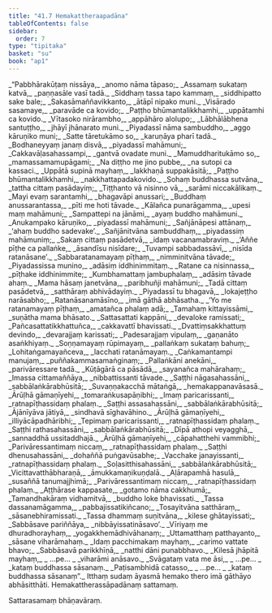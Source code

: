 ```yaml
---
title: "41.7 Hemakattheraapadāna"
tableOfContents: false
sidebar:
  order: 7
type: "tipitaka"
basket: "su"
book: "ap1"
---
```



<DynamicBreadcrumb />

<Division number="183" book="ap1" bookNo="20" page="412">

<Paragraph number="5041" type="verses" book="ap1">
_“Pabbhārakūṭaṃ nissāya,_  
_anomo nāma tāpaso;_  
_Assamaṃ sukataṃ katvā,_  
_paṇṇasāle vasī tadā._  

</Paragraph>

</Division>
<Division number="184" book="ap1" bookNo="20" page="412">

<Paragraph number="5042" type="verses" book="ap1">
_Siddhaṃ tassa tapo kammaṃ,_  
_siddhipatto sake bale;_  
_Sakasāmaññavikkanto,_  
_ātāpī nipako muni._  

</Paragraph>

</Division>
<Division number="185" book="ap1" bookNo="20" page="412">

<Paragraph number="5043" type="verses" book="ap1">
_Visārado sasamaye,_  
_paravāde ca kovido;_  
_Paṭṭho bhūmantalikkhamhi,_  
_uppātamhi ca kovido._  

</Paragraph>

</Division>
<Division number="186" book="ap1" bookNo="20" page="412">

<Paragraph number="5044" type="verses" book="ap1">
_Vītasoko nirārambho,_  
_appāhāro alolupo;_  
_Lābhālābhena santuṭṭho,_  
_jhāyī jhānarato muni._  

</Paragraph>

</Division>
<Division number="187" book="ap1" bookNo="20" page="412">

<Paragraph number="5045" type="verses" book="ap1">
_Piyadassī nāma sambuddho,_  
_aggo kāruṇiko muni;_  
_Satte tāretukāmo so,_  
_karuṇāya pharī tadā._  

</Paragraph>

</Division>
<Division number="188" book="ap1" bookNo="20" page="412">

<Paragraph number="5046" type="verses" book="ap1">
_Bodhaneyyaṃ janaṃ disvā,_  
_piyadassī mahāmuni;_  
_Cakkavāḷasahassampi,_  
_gantvā ovadate muni._  

</Paragraph>

</Division>
<Division number="189" book="ap1" bookNo="20" page="412">

<Paragraph number="5047" type="verses" book="ap1">
_Mamuddharitukāmo so,_  
_mamassamamupāgami;_  
_Na diṭṭho me jino pubbe,_  
_na sutopi ca kassaci._  

</Paragraph>

</Division>
<Division number="190" book="ap1" bookNo="20" page="412">

<Paragraph number="5048" type="verses" book="ap1">
_Uppātā supinā mayhaṃ,_  
_lakkhaṇā suppakāsitā;_  
_Paṭṭho bhūmantalikkhamhi,_  
_nakkhattapadakovido._  

</Paragraph>

</Division>
<Division number="191" book="ap1" bookNo="20" page="412">

<Paragraph number="5049" type="verses" book="ap1">
_Sohaṃ buddhassa sutvāna,_  
_tattha cittaṃ pasādayiṃ;_  
_Tiṭṭhanto vā nisinno vā,_  
_sarāmi niccakālikaṃ._  

</Paragraph>

</Division>
<Division number="192" book="ap1" bookNo="20" page="412">

<Paragraph number="5050" type="verses" book="ap1">
_Mayi evaṃ sarantamhi,_  
_bhagavāpi anussari;_  
_Buddhaṃ anussarantassa,_  
_pīti me hoti tāvade._  

</Paragraph>

</Division>
<Division number="193" book="ap1" bookNo="20" page="413">

<Paragraph number="5051" type="verses" book="ap1">
_Kālañca punarāgamma,_  
_upesi maṃ mahāmuni;_  
_Sampattepi na jānāmi,_  
_ayaṃ buddho mahāmuni._  

</Paragraph>

</Division>
<Division number="194" book="ap1" bookNo="20" page="413">

<Paragraph number="5052" type="verses" book="ap1">
_Anukampako kāruṇiko,_  
_piyadassī mahāmuni;_  
_Sañjānāpesi attānaṃ,_  
_‘ahaṃ buddho sadevake’._  

</Paragraph>

</Division>
<Division number="195" book="ap1" bookNo="20" page="413">

<Paragraph number="5053" type="verses" book="ap1">
_Sañjānitvāna sambuddhaṃ,_  
_piyadassiṃ mahāmuniṃ;_  
_Sakaṃ cittaṃ pasādetvā,_  
_idaṃ vacanamabraviṃ._  

</Paragraph>

</Division>
<Division number="196" book="ap1" bookNo="20" page="413">

<Paragraph number="5054" type="verses" book="ap1">
_‘Aññe pīṭhe ca pallaṅke,_  
_āsandīsu nisīdare;_  
_Tuvampi sabbadassāvī,_  
_nisīda ratanāsane’._  

</Paragraph>

</Division>
<Division number="197" book="ap1" bookNo="20" page="413">

<Paragraph number="5055" type="verses" book="ap1">
_Sabbaratanamayaṃ pīṭhaṃ,_  
_nimminitvāna tāvade;_  
_Piyadassissa munino,_  
_adāsiṃ iddhinimmitaṃ._  

</Paragraph>

</Division>
<Division number="198" book="ap1" bookNo="20" page="413">

<Paragraph number="5056" type="verses" book="ap1">
_Ratane ca nisinnassa,_  
_pīṭhake iddhinimmite;_  
_Kumbhamattaṃ jambuphalaṃ,_  
_adāsiṃ tāvade ahaṃ._  

</Paragraph>

</Division>
<Division number="199" book="ap1" bookNo="20" page="413">

<Paragraph number="5057" type="verses" book="ap1">
_Mama hāsaṃ janetvāna,_  
_paribhuñji mahāmuni;_  
_Tadā cittaṃ pasādetvā,_  
_satthāraṃ abhivādayiṃ._  

</Paragraph>

</Division>
<Division number="200" book="ap1" bookNo="20" page="413">

<Paragraph number="5058" type="verses" book="ap1">
_Piyadassī tu bhagavā,_  
_lokajeṭṭho narāsabho;_  
_Ratanāsanamāsīno,_  
_imā gāthā abhāsatha._  

</Paragraph>

</Division>
<Division number="201" book="ap1" bookNo="20" page="413">

<Paragraph number="5059" type="verses" book="ap1">
_‘Yo me ratanamayaṃ pīṭhaṃ,_  
_amatañca phalaṃ adā;_  
_Tamahaṃ kittayissāmi,_  
_suṇātha mama bhāsato._  

</Paragraph>

</Division>
<Division number="202" book="ap1" bookNo="20" page="413">

<Paragraph number="5060" type="verses" book="ap1">
_Sattasattati kappāni,_  
_devaloke ramissati;_  
_Pañcasattatikkhattuñca,_  
_cakkavattī bhavissati._  

</Paragraph>

</Division>
<Division number="203" book="ap1" bookNo="20" page="413">

<Paragraph number="5061" type="verses" book="ap1">
_Dvattiṃsakkhattuṃ devindo,_  
_devarajjaṃ karissati;_  
_Padesarajjaṃ vipulaṃ,_  
_gaṇanāto asaṅkhiyaṃ._  

</Paragraph>

</Division>
<Division number="204" book="ap1" bookNo="20" page="413">

<Paragraph number="5062" type="verses" book="ap1">
_Soṇṇamayaṃ rūpimayaṃ,_  
_pallaṅkaṃ sukataṃ bahuṃ;_  
_Lohitaṅgamayañceva,_  
_lacchati ratanāmayaṃ._  

</Paragraph>

</Division>
<Division number="205" book="ap1" bookNo="20" page="413">

<Paragraph number="5063" type="verses" book="ap1">
_Caṅkamantampi manujaṃ,_  
_puññakammasamaṅginaṃ;_  
_Pallaṅkāni anekāni,_  
_parivāressare tadā._  

</Paragraph>

</Division>
<Division number="206" book="ap1" bookNo="20" page="414">

<Paragraph number="5064" type="verses" book="ap1">
_Kūṭāgārā ca pāsādā,_  
_sayanañca mahārahaṃ;_  
_Imassa cittamaññāya,_  
_nibbattissanti tāvade._  

</Paragraph>

</Division>
<Division number="207" book="ap1" bookNo="20" page="414">

<Paragraph number="5065" type="verses" book="ap1">
_Saṭṭhi nāgasahassāni,_  
_sabbālaṅkārabhūsitā;_  
_Suvaṇṇakacchā mātaṅgā,_  
_hemakappanavāsasā._  

</Paragraph>

</Division>
<Division number="208" book="ap1" bookNo="20" page="414">

<Paragraph number="5066" type="verses" book="ap1">
_Ārūḷhā gāmaṇīyehi,_  
_tomaraṅkusapāṇibhi;_  
_Imaṃ paricarissanti,_  
_ratnapīṭhassidaṃ phalaṃ._  

</Paragraph>

</Division>
<Division number="209" book="ap1" bookNo="20" page="414">

<Paragraph number="5067" type="verses" book="ap1">
_Saṭṭhi assasahassāni,_  
_sabbālaṅkārabhūsitā;_  
_Ājānīyāva jātiyā,_  
_sindhavā sīghavāhino._  

</Paragraph>

</Division>
<Division number="210" book="ap1" bookNo="20" page="414">

<Paragraph number="5068" type="verses" book="ap1">
_Ārūḷhā gāmaṇīyehi,_  
_illiyācāpadhāribhi;_  
_Tepimaṃ paricarissanti,_  
_ratnapīṭhassidaṃ phalaṃ._  

</Paragraph>

</Division>
<Division number="211" book="ap1" bookNo="20" page="414">

<Paragraph number="5069" type="verses" book="ap1">
_Saṭṭhi rathasahassāni,_  
_sabbālaṅkārabhūsitā;_  
_Dīpā athopi veyagghā,_  
_sannaddhā ussitaddhajā._  

</Paragraph>

</Division>
<Division number="212" book="ap1" bookNo="20" page="414">

<Paragraph number="5070" type="verses" book="ap1">
_Ārūḷhā gāmaṇīyehi,_  
_cāpahatthehi vammibhi;_  
_Parivāressantimaṃ niccaṃ,_  
_ratnapīṭhassidaṃ phalaṃ._  

</Paragraph>

</Division>
<Division number="213" book="ap1" bookNo="20" page="414">

<Paragraph number="5071" type="verses" book="ap1">
_Saṭṭhi dhenusahassāni,_  
_dohaññā puṅgavūsabhe;_  
_Vacchake janayissanti,_  
_ratnapīṭhassidaṃ phalaṃ._  

</Paragraph>

</Division>
<Division number="214" book="ap1" bookNo="20" page="414">

<Paragraph number="5072" type="verses" book="ap1">
_Soḷasitthisahassāni,_  
_sabbālaṅkārabhūsitā;_  
_Vicittavatthābharaṇā,_  
_āmukkamaṇikuṇḍalā._  

</Paragraph>

</Division>
<Division number="215" book="ap1" bookNo="20" page="414">

<Paragraph number="5073" type="verses" book="ap1">
_Aḷārapamhā hasulā,_  
_susaññā tanumajjhimā;_  
_Parivāressantimaṃ niccaṃ,_  
_ratnapīṭhassidaṃ phalaṃ._  

</Paragraph>

</Division>
<Division number="216" book="ap1" bookNo="20" page="414">

<Paragraph number="5074" type="verses" book="ap1">
_Aṭṭhārase kappasate,_  
_gotamo nāma cakkhumā;_  
_Tamandhakāraṃ vidhamitvā,_  
_buddho loke bhavissati._  

</Paragraph>

</Division>
<Division number="217" book="ap1" bookNo="20" page="414">

<Paragraph number="5075" type="verses" book="ap1">
_Tassa dassanamāgamma,_  
_pabbajissatikiñcano;_  
_Tosayitvāna satthāraṃ,_  
_sāsanebhiramissati._  

</Paragraph>

</Division>
<Division number="218" book="ap1" bookNo="20" page="414">

<Paragraph number="5076" type="verses" book="ap1">
_Tassa dhammaṃ suṇitvāna,_  
_kilese ghātayissati;_  
_Sabbāsave pariññāya,_  
_nibbāyissatināsavo’._  

</Paragraph>

</Division>
<Division number="219" book="ap1" bookNo="20" page="415">

<Paragraph number="5077" type="verses" book="ap1">
_Vīriyaṃ me dhuradhorayhaṃ,_  
_yogakkhemādhivāhanaṃ;_  
_Uttamatthaṃ patthayanto,_  
_sāsane viharāmahaṃ._  

</Paragraph>

</Division>
<Division number="220" book="ap1" bookNo="20" page="415">

<Paragraph number="5078" type="verses" book="ap1">
_Idaṃ pacchimakaṃ mayhaṃ,_  
_carimo vattate bhavo;_  
_Sabbāsavā parikkhīṇā,_  
_natthi dāni punabbhavo._  

</Paragraph>

</Division>
<Division number="221" book="ap1" bookNo="20" page="415">

<Paragraph number="5079" type="verses" book="ap1">
_Kilesā jhāpitā mayhaṃ,_  
_ …pe… _  
_viharāmi anāsavo._  

</Paragraph>

</Division>
<Division number="222" book="ap1" bookNo="20" page="415">

<Paragraph number="5080" type="verses" book="ap1">
_Svāgataṃ vata me āsi,_  
_ …pe… _  
_kataṃ buddhassa sāsanaṃ._  

</Paragraph>

</Division>
<Division number="223" book="ap1" bookNo="20" page="415">

<Paragraph number="5081" type="verses" book="ap1">
_Paṭisambhidā catasso,_  
_ …pe… _  
_kataṃ buddhassa sāsanaṃ”._  

</Paragraph>

<Paragraph number="5082" book="ap1">
Itthaṃ sudaṃ āyasmā hemako thero imā gāthāyo abhāsitthāti.

</Paragraph>
</Division>

<Paragraph number="5083" type="center" book="ap1">
Hemakattherassāpadānaṃ sattamaṃ.

  
Sattarasamaṃ bhāṇavāraṃ.
</Paragraph>